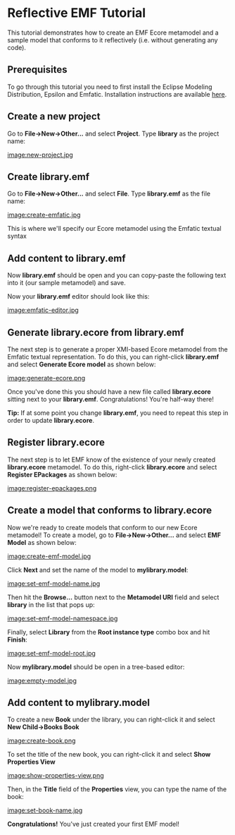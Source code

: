 =Reflective EMF Tutorial=
 
This tutorial demonstrates how to create an EMF Ecore metamodel and a sample model that conforms to it reflectively (i.e. without generating any code).

==Prerequisites==
 
To go through this tutorial you need to first install the Eclipse Modeling Distribution, Epsilon and Emfatic. Installation instructions are available [[../../../download|here]].

==Create a new project==
 
Go to '''File->New->Other...''' and select '''Project'''. Type '''library''' as the project name:

[[image:new-project.jpg]]

==Create library.emf==
 
Go to '''File->New->Other...''' and select '''File'''. Type '''library.emf''' as the file name:

[[image:create-emfatic.jpg]]

This is where we'll specify our Ecore metamodel using the Emfatic textual syntax

==Add content to library.emf==
 
Now '''library.emf''' should be open and you can copy-paste the following text into it (our sample metamodel) and save.

{{{emf
@namespace(uri="library", prefix="")
package library;

class Library {
   val Writer[*] writers;
   val Book[*] books;
}

class Writer {
   attr String name;
   ref Book[*]#author books;
}

class Book {
   attr String title;
   attr int pages = 100;
   attr BookCategory category;
}

enum BookCategory {
   Mystery;
   ScienceFiction;
   Biography;
}
}}}

Now your '''library.emf''' editor should look like this:

[[image:emfatic-editor.jpg]]

==Generate library.ecore from library.emf==
 
The next step is to generate a proper XMI-based Ecore metamodel from the Emfatic textual representation. To do this, you can right-click '''library.emf''' and select '''Generate Ecore model''' as shown below:

[[image:generate-ecore.png]]

Once you've done this you should have a new file called '''library.ecore''' sitting next to your '''library.emf'''. Congratulations! You're half-way there!

'''Tip:''' If at some point you change '''library.emf''', you need to repeat this step in order to update '''library.ecore'''.

==Register library.ecore==
 
The next step is to let EMF know of the existence of your newly created '''library.ecore''' metamodel. To do this, right-click '''library.ecore''' and select '''Register EPackages''' as shown below:

[[image:register-epackages.png]]

==Create a model that conforms to library.ecore==
 
Now we're ready to create models that conform to our new Ecore metamodel! To create a model, go to '''File->New->Other...''' and select '''EMF Model''' as shown below:

[[image:create-emf-model.jpg]]

Click '''Next''' and set the name of the model to '''mylibrary.model''':

[[image:set-emf-model-name.jpg]]

Then hit the '''Browse...''' button next to the '''Metamodel URI''' field and select '''library''' in the list that pops up:

[[image:set-emf-model-namespace.jpg]]

Finally, select '''Library''' from the '''Root instance type''' combo box and hit '''Finish''':

[[image:set-emf-model-root.jpg]]

Now '''mylibrary.model''' should be open in a tree-based editor:

[[image:empty-model.jpg]]

==Add content to mylibrary.model==
 
To create a new '''Book''' under the library, you can right-click it and select '''New Child->Books Book'''

[[image:create-book.png]]

To set the title of the new book, you can right-click it and select '''Show Properties View'''

[[image:show-properties-view.png]]

Then, in the '''Title''' field of the '''Properties''' view, you can type the name of the book:

[[image:set-book-name.jpg]]

'''Congratulations!''' You've just created your first EMF model!


